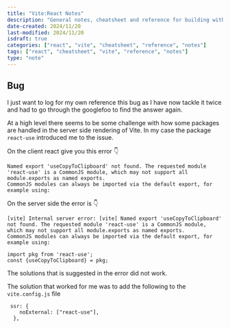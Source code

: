 ```yaml
---
title: "Vite:React Notes"
description: "General notes, cheatsheet and reference for building with Vite"
date-created: 2024/11/20
last-modified: 2024/11/20
isdraft: true
categories: ["react", "vite", "cheatsheet", "reference", "notes"]
tags: ["react", "cheatsheet", "vite", "reference", "notes"]
type: "note"
---
```





## Bug 

I just want to log for my own reference this bug as I have now tackle it twice and had to go through the googlefoo to find the answer again.

At a high level there seems to be some challenge with how some packages are handled in the server side rendering of Vite. In my case the package `react-use` introduced me to the issue.

On the client react give you this error 👇️

```
Named export 'useCopyToClipboard' not found. The requested module 'react-use' is a CommonJS module, which may not support all module.exports as named exports.
CommonJS modules can always be imported via the default export, for example using:
```

On the server side the error is 👇️

```
[vite] Internal server error: [vite] Named export 'useCopyToClipboard' not found. The requested module 'react-use' is a CommonJS module, which may not support all module.exports as named exports.
CommonJS modules can always be imported via the default export, for example using:

import pkg from 'react-use';
const {useCopyToClipboard} = pkg;
```

The solutions that is suggested in the error did not work. 

The solution that worked for me was to add the following to the `vite.config.js` file

```
 ssr: {
    noExternal: ["react-use"],
  },

  ```